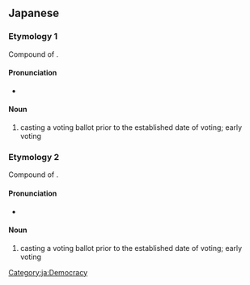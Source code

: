 ==Japanese==
{{ja-kanjitab|期|日|前|投|票}}

===Etymology 1===
Compound of {{compound|期日|tr1=kijitsu|t1=date|前|tr2=zen|t2=before|投票|tr3=tōhyō|t3=vote|lang=ja}}.

====Pronunciation====
* {{IPA|/kidʑitsuzen toːçjoː/|lang=ja}}

====Noun====
{{ja-noun|きじつぜん とうひょう}}

# casting a voting ballot prior to the established date of voting; early voting

===Etymology 2===
Compound of {{compound|期日|tr1=kijitsu|t1=date|前|tr2=mae|t2=before|投票|tr3=tōhyō|t3=vote|lang=ja}}.

====Pronunciation====
* {{IPA|/kidʑitsumae toːçjoː/|lang=ja}}

====Noun====
{{ja-noun|きじつまえ とうひょう}}

# casting a voting ballot prior to the established date of voting; early voting

[[Category:ja:Democracy]]